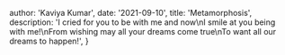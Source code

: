 
  author: 'Kaviya Kumar',
  date: '2021-09-10',
  title: 'Metamorphosis',
  description:
    'I cried for you to be with me and now\nI smile at you being with me!\nFrom wishing may all your dreams come true\nTo want all our dreams to happen!',
}
